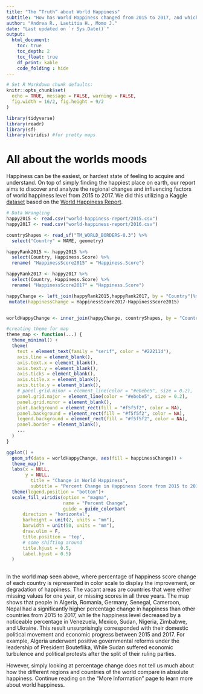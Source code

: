 ```yaml
---
title: "The “Truth” about World Happiness"
subtitle: "How has World Happiness changed from 2015 to 2017, and which factors have influenced this change?"
author: "Andrea R., Laetitia H., Momo J."
date: "Last updated on `r Sys.Date()`"
output:
  html_document:
    toc: true
    toc_depth: 2
    toc_float: true
    df_print: kable
    code_folding : hide
---
```


```r
# Set R Markdown chunk defaults:
knitr::opts_chunk$set(
  echo = TRUE, message = FALSE, warning = FALSE, 
  fig.width = 16/2, fig.height = 9/2
)
```

```r
library(tidyverse)
library(readr)
library(sf)
library(viridis) #for pretty maps
```


# All about the worlds moods

Happiness can be the easiest, or hardest state of feeling to acquire and understand. On top of simply finding the happiest place on earth, our report aims to discover and analyze the regional changes and influencing factors of world happiness level from 2015 to 2017. We did this utilizing a Kaggle [dataset](https://www.kaggle.com/unsdsn/world-happiness) based on the [World Happiness Report](http://worldhappiness.report/). 


```r
# Data Wrangling 
happy2015 <- read.csv("world-happiness-report/2015.csv")
happy2017 <- read.csv("world-happiness-report/2016.csv")

countryShapes <- read_sf("TM_WORLD_BORDERS-0.3") %>%
  select("Country" = NAME, geometry)

happyRank2015 <- happy2015 %>% 
  select(Country, Happiness.Score) %>% 
  rename( "HappinessScore2015" = "Happiness.Score")

happyRank2017 <- happy2017 %>% 
  select(Country, Happiness.Score) %>% 
  rename( "HappinessScore2017" = "Happiness.Score")

happyChange <- left_join(happyRank2015,happyRank2017, by = "Country")%>%
 mutate(happinessChange = HappinessScore2017-HappinessScore2015) 


worldHappyChange <- inner_join(happyChange, countryShapes, by = "Country")

```

```r
#creating theme for map
theme_map <- function(...) {
  theme_minimal() +
  theme(
    text = element_text(family = "serif", color = "#22211d"),
    axis.line = element_blank(),
    axis.text.x = element_blank(),
    axis.text.y = element_blank(),
    axis.ticks = element_blank(),
    axis.title.x = element_blank(),
    axis.title.y = element_blank(),
    # panel.grid.minor = element_line(color = "#ebebe5", size = 0.2),
    panel.grid.major = element_line(color = "#ebebe5", size = 0.2),
    panel.grid.minor = element_blank(),
    plot.background = element_rect(fill = "#f5f5f2", color = NA), 
    panel.background = element_rect(fill = "#f5f5f2", color = NA), 
    legend.background = element_rect(fill = "#f5f5f2", color = NA),
    panel.border = element_blank(),
    ...
  )
}
```


```r
ggplot() +
  geom_sf(data = worldHappyChange, aes(fill = happinessChange)) +
  theme_map()+
  labs(x = NULL, 
       y = NULL, 
         title = "Change in World Happiness", 
         subtitle = "Percent Change in Happiness Score from 2015 to 2017") +
  theme(legend.position = "bottom")+
  scale_fill_viridis(option = "magma",
                     name = "Percent Change",
                     guide = guide_colorbar(
      direction = "horizontal",
      barheight = unit(2, units = "mm"),
      barwidth = unit(50, units = "mm"),
      draw.ulim = F,
      title.position = 'top',
      # some shifting around
      title.hjust = 0.5,
      label.hjust = 0.5)
  )
    
```

In the world map seen above, where percentage of happiness score change of each country is represented in color scale to display the improvement, or degradation of happiness. The vacant areas are countries that were either missing values for one year, or missing scores in all three years. The map shows that people in Algeria, Romania, Germany, Senegal, Cameroon, Nepal had a significantly higher percentage change in happiness than other countries from 2015 to 2017, while the happiness level decreased by a noticeable percentage in Venezuela, Mexico, Sudan, Nigeria, Zimbabwe, and Ukraine. This result unsurprisingly corresponded with their domestic political movement and economic progress between 2015 and 2017. For example, Algeria underwent positive governmental reforms under the leadership of President Bouteflika, While Sudan suffered economic turbulence and political protests after the split of their ruling parties.

However, simply looking at percentage change does not tell us much about how the different regions and countries of the world compare in absolute happiness. Continue reading on the “More Information” page to learn more about world happiness.  




